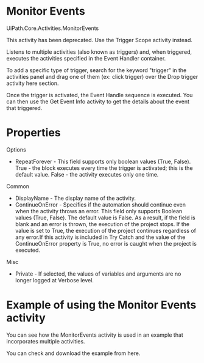 ﻿# Monitor Events

UiPath.Core.Activities.MonitorEvents

This activity has been deprecated. Use the Trigger Scope activity instead.

Listens to multiple activities (also known as triggers) and, when triggered, executes the activities specified in the Event Handler container.

To add a specific type of trigger, search for the keyword "trigger" in the activities panel and drag one of them (ex: click trigger) over the Drop trigger activity here section.

Once the trigger is activated, the Event Handle sequence is executed. You can then use the Get Event Info activity to get the details about the event that triggered.

# Properties

Options

* RepeatForever - This field supports only boolean values (True, False). True - the block executes every time the trigger is activated; this is the default value. False - the activity executes only one time.

Common

* DisplayName - The display name of the activity.
* ContinueOnError - Specifies if the automation should continue even when the activity throws an error. This field only supports Boolean values (True, False). The default value is False. As a result, if the field is blank and an error is thrown, the execution of the project stops. If the value is set to True, the execution of the project continues regardless of any error.If this activity is included in Try Catch and the value of the ContinueOnError property is True, no error is caught when the project is executed.

Misc

* Private - If selected, the values of variables and arguments are no longer logged at Verbose level.

# Example of using the Monitor Events activity

You can see how the MonitorEvents activity is used in an example that incorporates multiple activities.

You can check and download the example from here.
